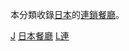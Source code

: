 {{Commons category|Restaurant chains in Japan}}
本分類收錄[[日本|日本]]的[[連鎖店|連鎖]][[餐廳|餐廳]]。

[[Category:各國連鎖餐廳|J]]
[[Category:日本餐廳|]]
[[Category:日本品牌|L連]]